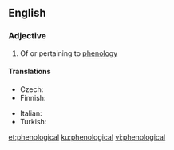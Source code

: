 ==English==

===Adjective===
{{en-adj}}

# Of or pertaining to [[phenology]]

====Translations====
{{trans-top|pertaining to phenology}}
* Czech: {{t|cs|fenologický|m}}
* Finnish: {{t|fi|fenologinen}}
{{trans-mid}}
* Italian: {{t|it|fenologico}}
* Turkish: {{t+|tr|belirti bilimsel}}
{{trans-bottom}}

[[et:phenological]]
[[ku:phenological]]
[[vi:phenological]]